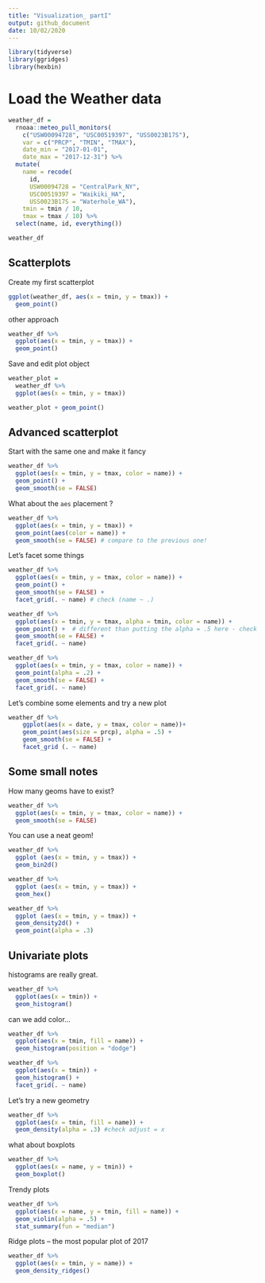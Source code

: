 ```yaml
---
title: "Visualization_ partI"
output: github_document
date: 10/02/2020
---
```


```r
library(tidyverse)
library(ggridges)
library(hexbin)
```

# Load the Weather data

```r
weather_df = 
  rnoaa::meteo_pull_monitors(
    c("USW00094728", "USC00519397", "USS0023B17S"),
    var = c("PRCP", "TMIN", "TMAX"), 
    date_min = "2017-01-01",
    date_max = "2017-12-31") %>%
  mutate(
    name = recode(
      id, 
      USW00094728 = "CentralPark_NY", 
      USC00519397 = "Waikiki_HA",
      USS0023B17S = "Waterhole_WA"),
    tmin = tmin / 10,
    tmax = tmax / 10) %>%
  select(name, id, everything())

weather_df
```

## Scatterplots

Create my first scatterplot

```r
ggplot(weather_df, aes(x = tmin, y = tmax)) + 
  geom_point()
```

other approach

```r
weather_df %>% 
  ggplot(aes(x = tmin, y = tmax)) + 
  geom_point()
```

Save and edit plot object

```r
weather_plot = 
  weather_df %>% 
  ggplot(aes(x = tmin, y = tmax))

weather_plot + geom_point()
```

## Advanced scatterplot

Start with the same one and make it fancy

```r
weather_df %>% 
  ggplot(aes(x = tmin, y = tmax, color = name)) + 
  geom_point() + 
  geom_smooth(se = FALSE)
```

What about the `aes` placement ?

```r
weather_df %>% 
  ggplot(aes(x = tmin, y = tmax)) + 
  geom_point(aes(color = name)) + 
  geom_smooth(se = FALSE) # compare to the previous one!
```

Let's facet some things

```r
weather_df %>% 
  ggplot(aes(x = tmin, y = tmax, color = name)) + 
  geom_point() + 
  geom_smooth(se = FALSE) + 
  facet_grid(. ~ name) # check (name ~ .)

weather_df %>% 
  ggplot(aes(x = tmin, y = tmax, alpha = tmin, color = name)) + 
  geom_point() +  # different than putting the alpha = .5 here - check below
  geom_smooth(se = FALSE) + 
  facet_grid(. ~ name)

weather_df %>% 
  ggplot(aes(x = tmin, y = tmax, color = name)) + 
  geom_point(alpha = .2) +
  geom_smooth(se = FALSE) + 
  facet_grid(. ~ name)
```

Let's combine some elements and try a new plot

```r
weather_df %>% 
    ggplot(aes(x = date, y = tmax, color = name))+
    geom_point(aes(size = prcp), alpha = .5) + 
    geom_smooth(se = FALSE) + 
    facet_grid (. ~ name)
```

## Some small notes

How many geoms have to exist?

```r
weather_df %>% 
  ggplot(aes(x = tmin, y = tmax, color = name)) + 
  geom_smooth(se = FALSE)
```

You can use a neat geom!

```r
weather_df %>% 
  ggplot (aes(x = tmin, y = tmax)) +
  geom_bin2d()

weather_df %>% 
  ggplot (aes(x = tmin, y = tmax)) +
  geom_hex()

weather_df %>% 
  ggplot (aes(x = tmin, y = tmax)) +
  geom_density2d() + 
  geom_point(alpha = .3)
```

## Univariate plots

histograms are really great.

```r
weather_df %>% 
  ggplot(aes(x = tmin)) + 
  geom_histogram()
```

can we add color...

```r
weather_df %>% 
  ggplot(aes(x = tmin, fill = name)) + 
  geom_histogram(position = "dodge")

weather_df %>% 
  ggplot(aes(x = tmin)) + 
  geom_histogram() +
  facet_grid(. ~ name)
```

Let's try a new geometry

```r
weather_df %>% 
  ggplot(aes(x = tmin, fill = name)) + 
  geom_density(alpha = .3) #check adjust = x
```

what about boxplots

```r
weather_df %>% 
  ggplot(aes(x = name, y = tmin)) + 
  geom_boxplot()
```

Trendy plots

```r
weather_df %>% 
  ggplot(aes(x = name, y = tmin, fill = name)) +
  geom_violin(alpha = .5) + 
  stat_summary(fun = "median")
```

Ridge plots -- the most popular plot of 2017

```r
weather_df %>% 
  ggplot(aes(x = tmin, y = name)) +
  geom_density_ridges()
```
